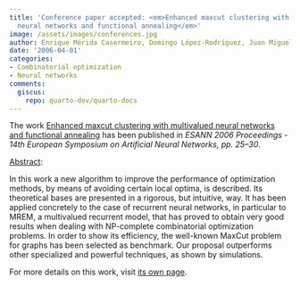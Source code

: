 ```yaml
---
title: 'Conference paper accepted: <em>Enhanced maxcut clustering with multivalued
  neural networks and functional annealing</em>'
image: /assets/images/conferences.jpg
author: Enrique Mérida Casermeiro, Domingo López-Rodríguez, Juan Miguel Ortiz-de-Lazcano-Lobato
date: '2006-04-01'
categories:
- Combinatorial optimization
- Neural networks
comments:
  giscus:
    repo: quarto-dev/quarto-docs
---
```


The work <u>Enhanced maxcut clustering with multivalued neural networks and functional annealing</u> has been published in <em>ESANN 2006 Proceedings - 14th European Symposium on Artificial Neural Networks, <em>pp. 25&ndash;30</em></em>.

<u>Abstract</u>:



In this work a new algorithm to improve the performance of optimization methods, by means of avoiding certain local optima, is described. Its theoretical bases are presented in a rigorous, but intuitive, way. It has been applied concretely to the case of recurrent neural networks, in particular to MREM, a multivalued recurrent model, that has proved to obtain very good results when dealing with NP-complete combinatorial optimization problems. In order to show its efficiency, the well-known MaxCut problem for graphs has been selected as benchmark. Our proposal outperforms other specialized and powerful techniques, as shown by simulations.




For more details on this work, visit <a href='/publications/conferences/2006-esann'>its own page</a>.
